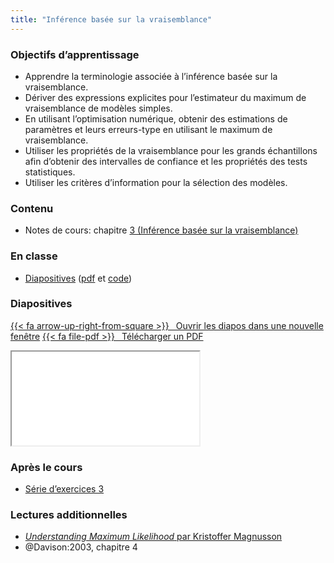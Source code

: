 ```yaml
---
title: "Inférence basée sur la vraisemblance"
---
```


### Objectifs d'apprentissage


* Apprendre la terminologie associée à l'inférence basée sur la vraisemblance.
* Dériver des expressions explicites pour l'estimateur du maximum de vraisemblance de modèles simples.
* En utilisant l'optimisation numérique, obtenir des estimations de paramètres et leurs erreurs-type en utilisant le maximum de vraisemblance.
* Utiliser les propriétés de la vraisemblance pour les grands échantillons afin d'obtenir des intervalles de confiance et les propriétés des tests statistiques.
* Utiliser les critères d'information pour la sélection des modèles.


### Contenu


- Notes de cours: chapitre [3 (Inférence basée sur la vraisemblance)](https://lbelzile.github.io/math60604a/likelihood.html)


### En classe

- [Diapositives](../diapos/MATH60604-diapos2.html) ([pdf](../diapos/MATH60604-diapos2.pdf) et [code](MATH60604-diapos2.R))



### Diapositives


<p class="text-center"><a class="btn btn-success btn-lg" target="_blank" href="../diapos/MATH6060-diapos2.html">{{< fa arrow-up-right-from-square >}} &ensp;Ouvrir les diapos dans une nouvelle fenêtre</a> <a class="btn btn-success btn-lg" target="_blank" href="../diapos/MATH6060-diapos2.pdf" role="button">{{< fa file-pdf >}} &ensp;Télécharger un PDF</a></p>

<div class="ratio ratio-16x9">
<iframe class="slide-deck" src="../diapos/MATH60604-diapos2.html"></iframe>
</div>

### Après le cours

- [Série d'exercices 3](../exercices/index.qmd)

### Lectures additionnelles

- [*Understanding Maximum Likelihood* par Kristoffer Magnusson](https://rpsychologist.com/d3/likelihood/)
- @Davison:2003, chapitre 4

